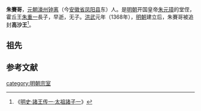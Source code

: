 {{expand|time=2014-11-16T10:06:45+00:00}}
'''朱賽哥'''，[[元朝|元朝]][[濠州|濠州]][[钟离|钟离]]（今[[安徽省|安徽省]][[凤阳县|凤阳县]]东）人。是[[明朝|明朝]]开国皇帝[[朱元璋|朱元璋]]的堂侄，霍丘王[[朱重一|朱重一]]長子，早逝，无子。[[洪武|洪武]]元年（1368年），[[明朝|明朝]]建立后，朱賽哥被追封'''高沙王'''<ref>《[[s:明史/卷116|明史·諸王传一·太祖諸子一]]》</ref>。
==祖先==
{{Ahnentafel top}}<center>
{{ahnentafel-compact5
|boxstyle_1=background-color: #ff8000;
|boxstyle_2=background-color: #ff6700;
|boxstyle_3=background-color: #ff4e00;
|boxstyle_4=background-color: #ff3500;
|boxstyle_5=background-color: #ff1c00;
|1=（追封）'''高沙王朱赛哥'''
|2='''父：'''（追封）霍丘王[[朱重一|朱重一]]
|3='''母：'''（追封）霍丘王夫人翟氏
|4='''祖父：'''（追封）寿春王[[朱五一|朱五一]]
|5='''祖母：'''（追封）寿春王妃刘氏
|6=
|7=
|8='''曾祖父：'''（追尊）熙祖裕皇帝[[朱初一|朱初一]]
|9='''曾祖母：'''（追尊）[[裕皇后|裕皇后]]王氏
|10= 
|11=
|12=
|13=
|14=
|15=
|16='''高祖父：'''（追尊）懿祖恒皇帝[[朱四九|朱四九]]
|17='''高祖母：'''（追尊）[[恒皇后|恒皇后]]侯氏
|18=
|19=
|20=
|21=
|22=
|23=
|24=
|25=
|26=
|27=
|28=
|29=
|30=
|31=
}}</center>
{{ahnentafel bottom}}

==参考文献==
{{reflist}}
{{明朝配享太廟}}
{{s-start}}
{{s-none|無|[[明朝|明政府]]封之}}
{{s-ttl|title=[[明朝藩王列表_(熙祖系)#高沙國|明高沙國國王]]|years=追封}}
{{s-none|無|無子，封國撤除}}
{{end}}

[[category:明朝宗室|category:明朝宗室]]